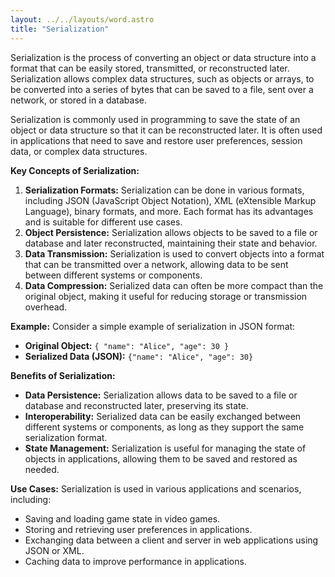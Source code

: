 ```yaml
---
layout: ../../layouts/word.astro
title: "Serialization"
---
```

Serialization is the process of converting an object or data structure into a format that can be easily stored, transmitted, or reconstructed later. Serialization allows complex data structures, such as objects or arrays, to be converted into a series of bytes that can be saved to a file, sent over a network, or stored in a database.

Serialization is commonly used in programming to save the state of an object or data structure so that it can be reconstructed later. It is often used in applications that need to save and restore user preferences, session data, or complex data structures.

**Key Concepts of Serialization:**
1. **Serialization Formats:** Serialization can be done in various formats, including JSON (JavaScript Object Notation), XML (eXtensible Markup Language), binary formats, and more. Each format has its advantages and is suitable for different use cases.
2. **Object Persistence:** Serialization allows objects to be saved to a file or database and later reconstructed, maintaining their state and behavior.
3. **Data Transmission:** Serialization is used to convert objects into a format that can be transmitted over a network, allowing data to be sent between different systems or components.
4. **Data Compression:** Serialized data can often be more compact than the original object, making it useful for reducing storage or transmission overhead.

**Example:**
Consider a simple example of serialization in JSON format:
- **Original Object:** `{ "name": "Alice", "age": 30 }`
- **Serialized Data (JSON):** `{"name": "Alice", "age": 30}`

**Benefits of Serialization:**
- **Data Persistence:** Serialization allows data to be saved to a file or database and reconstructed later, preserving its state.
- **Interoperability:** Serialized data can be easily exchanged between different systems or components, as long as they support the same serialization format.
- **State Management:** Serialization is useful for managing the state of objects in applications, allowing them to be saved and restored as needed.

**Use Cases:**
Serialization is used in various applications and scenarios, including:
- Saving and loading game state in video games.
- Storing and retrieving user preferences in applications.
- Exchanging data between a client and server in web applications using JSON or XML.
- Caching data to improve performance in applications.